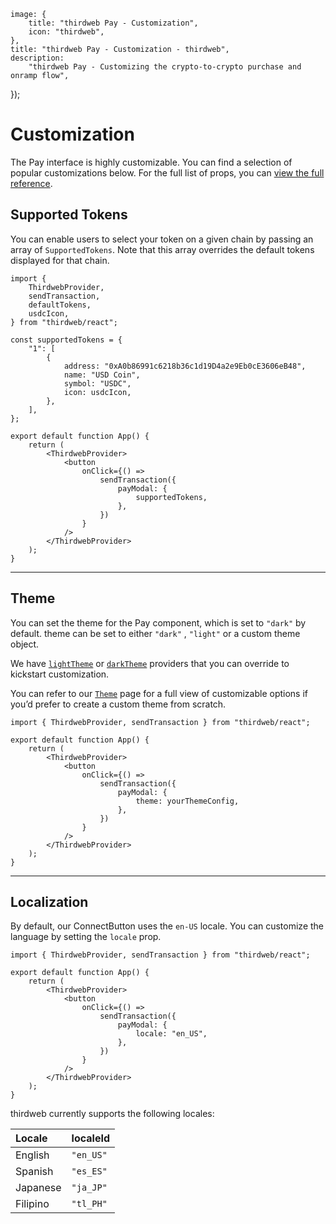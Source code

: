 	image: {
		title: "thirdweb Pay - Customization",
		icon: "thirdweb",
	},
	title: "thirdweb Pay - Customization - thirdweb",
	description:
		"thirdweb Pay - Customizing the crypto-to-crypto purchase and onramp flow",
});

# Customization

The Pay interface is highly customizable. You can find a selection of popular customizations below. For the full list of props, you can [view the full reference](/references/typescript/v5/SendTransactionConfig).

## Supported Tokens

You can enable users to select your token on a given chain by passing an array of `SupportedTokens`. Note that this array overrides the default tokens displayed for that chain.

```tsx
import {
	ThirdwebProvider,
	sendTransaction,
	defaultTokens,
	usdcIcon,
} from "thirdweb/react";

const supportedTokens = {
	"1": [
		{
			address: "0xA0b86991c6218b36c1d19D4a2e9Eb0cE3606eB48",
			name: "USD Coin",
			symbol: "USDC",
			icon: usdcIcon,
		},
	],
};

export default function App() {
	return (
		<ThirdwebProvider>
			<button
				onClick={() =>
					sendTransaction({
						payModal: {
							supportedTokens,
						},
					})
				}
			/>
		</ThirdwebProvider>
	);
}
```

---

## Theme

You can set the theme for the Pay component, which is set to `"dark"` by default. theme can be set to either `"dark"` , `"light"` or a custom theme object.

We have [`lightTheme`](/references/typescript/v5/lightTheme) or [`darkTheme`](/references/typescript/v5/darkTheme) providers that you can override to kickstart customization.

You can refer to our [`Theme`](/references/typescript/v5/Theme) page for a full view of customizable options if you’d prefer to create a custom theme from scratch.

```tsx
import { ThirdwebProvider, sendTransaction } from "thirdweb/react";

export default function App() {
	return (
		<ThirdwebProvider>
			<button
				onClick={() =>
					sendTransaction({
						payModal: {
							theme: yourThemeConfig,
						},
					})
				}
			/>
		</ThirdwebProvider>
	);
}
```

---

## Localization

By default, our ConnectButton uses the `en-US` locale. You can customize the language by setting the `locale` prop.

```tsx
import { ThirdwebProvider, sendTransaction } from "thirdweb/react";

export default function App() {
	return (
		<ThirdwebProvider>
			<button
				onClick={() =>
					sendTransaction({
						payModal: {
							locale: "en_US",
						},
					})
				}
			/>
		</ThirdwebProvider>
	);
}
```

thirdweb currently supports the following locales:

| Locale   | localeId  |
| :------- | :-------- |
| English  | `"en_US"` |
| Spanish  | `"es_ES"` |
| Japanese | `"ja_JP"` |
| Filipino | `"tl_PH"` |
